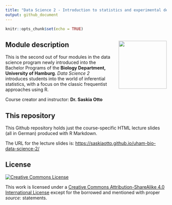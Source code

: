 ```yaml
---
title: "Data Science 2 - Introduction to statistics and experimental design"
output: github_document
---
```


```r
knitr::opts_chunk$set(echo = TRUE)
```


## Module description <img src="images/uhh_logo.png" align="right" width="150" style="margin-left: 20px"/>

This is the second out of four modules in the data science program newly introduced into the Bachelor Programs of the **Biology Department, University of Hamburg**. *Data Science 2* introduces students into the world of inferential statistics, with a focus on the classic frequentist approaches using R.

Course creator and instructor: **Dr. Saskia Otto**

## This repository

This Github repository holds just the course-specific HTML lecture slides (all in German) produced with R Markdown. 

The URL for the lecture slides is: [https://saskiaotto.github.io/uham-bio-data-science-2/](https://saskiaotto.github.io/uham-bio-data-science-2/)


## License

<a rel="license" href="http://creativecommons.org/licenses/by-sa/4.0/">
  <img alt="Creative Commons License" style="border-width:0"
        src="https://i.creativecommons.org/l/by-sa/4.0/80x15.png" />
</a>

This work is licensed under a [Creative Commons Attribution-ShareAlike 4.0 International License ](http://creativecommons.org/licenses/by-sa/4.0/) except for the borrowed and mentioned with proper *source:* statements.

